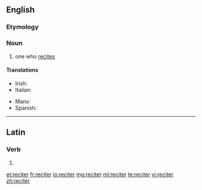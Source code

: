 {{also|réciter}}
==English==

===Etymology===
{{suffix|recite|er}}

===Noun===
{{en-noun}}

# one who [[recite]]s

====Translations====
{{trans-top|one who recites}}
* Irish: {{t-|ga|aithriseoir|m}}
* Italian: {{qualifier|of poetry}} {{t-|it|declamatore|m}}
{{trans-mid}}
* Manx: {{t-|gv|aaloayreyder|m}}
* Spanish: {{qualifier|of poetry}} {{t-|es|rapsoda|m|f}}
{{trans-bottom}}

----

==Latin==

===Verb===
{{la-verb-form|reciter}}

# {{conjugation of|recito|recitō|1|s|pres|pass|sub|lang=la}}{{la-conj-form-gloss|recito|1|s|pres|pass|sub}}

[[et:reciter]]
[[fr:reciter]]
[[io:reciter]]
[[mg:reciter]]
[[ml:reciter]]
[[te:reciter]]
[[vi:reciter]]
[[zh:reciter]]